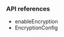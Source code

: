 <PlatformWrapper platform="ios">
        
### API references

-    <Link target="_blank" to="{{global.API_REF_IOS_ROOT}}/class_irtcengine.html#api_enableencryption">enableEncryption</Link>
-    <Link target="_blank" to="{{global.API_REF_IOS_ROOT}}/rtc_api_data_type.html#class_encryptionconfig">EncryptionConfig</Link>

</PlatformWrapper>
